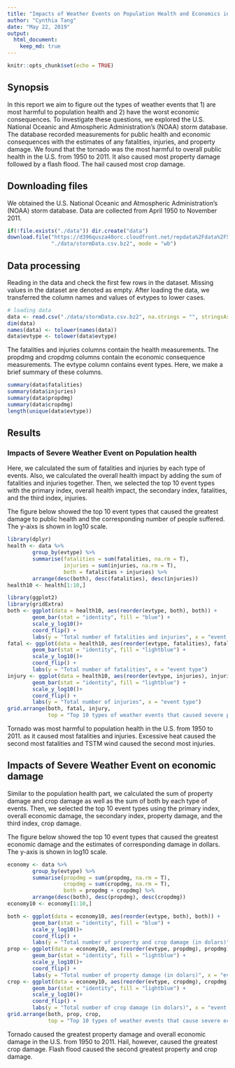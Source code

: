 ```yaml
---
title: "Impacts of Weather Events on Population Health and Economics in the U.S."
author: "Cynthia Tang"
date: "May 22, 2019"
output: 
  html_document:
    keep_md: true
---
```


```r
knitr::opts_chunk$set(echo = TRUE)
```

## Synopsis

In this report we aim to figure out the types of weather events that 1) are most
harmful to population health and 2) have the worst economic consequences. To 
investigate these questions, we explored 
the U.S. National Oceanic and Atmospheric Administration's (NOAA) storm database. 
The database recorded measurements for public health and economic consequences with
the estimates of any fatalities, injuries, and property damage.
We found that the tornado was the most harmful to overall public health in the U.S. from
1950 to 2011. It also caused most property damage followed by a flash flood. 
The hail caused most crop damage.

## Downloading files

We obtained the U.S. National Oceanic and Atmospheric Administration's (NOAA) 
storm database. Data are collected from April 1950 to November 2011.

```r
if(!file.exists("./data")) dir.create("data")
download.file("https://d396qusza40orc.cloudfront.net/repdata%2Fdata%2FStormData.csv.bz2",
              "./data/stormData.csv.bz2", mode = "wb")
```

## Data processing

Reading in the data and check the first few rows in the dataset. Missing values 
in the dataset are denoted as empty. After loading the data, we transferred the 
column names and values of evtypes to lower cases.

```r
# loading data
data <- read.csv("./data/stormData.csv.bz2", na.strings = "", stringsAsFactors = FALSE)
dim(data)
names(data) <- tolower(names(data))
data$evtype <- tolower(data$evtype)
```

The fatalities and injuries columns contain the health measurements. The propdmg
and cropdmg columns contain the economic consequence measurements. The evtype 
column contains event types. Here, we make a brief summary of these columns.

```r
summary(data$fatalities)
summary(data$injuries)
summary(data$propdmg)
summary(data$cropdmg)
length(unique(data$evtype))
```

## Results

### Impacts of Severe Weather Event on Population health

Here, we calculated the sum of fatalities and injuries by each type of events.
Also, we calculated the overall health impact by adding the sum of fatalities and 
injuries together. Then, we selected the top 10 event types with the primary index,
overall health impact, the secondary index, fatalities, and the third index, injuries.  

The figure below showed the top 10 event types that caused the greatest damage to
public health and the corresponding number of people suffered. 
The y-aixs is shown in log10 scale.

```r
library(dplyr)
health <- data %>%
        group_by(evtype) %>%
        summarise(fatalities = sum(fatalities, na.rm = T), 
                  injuries = sum(injuries, na.rm = T),
                  both = fatalities + injuries) %>%
        arrange(desc(both), desc(fatalities), desc(injuries))
health10 <- health[1:10,]

library(ggplot2)
library(gridExtra)
both <- ggplot(data = health10, aes(reorder(evtype, both), both)) + 
        geom_bar(stat = "identity", fill = "blue") +
        scale_y_log10()+
        coord_flip() +
        labs(y = "Total number of fatalities and injuries", x = "event type") 
fatal <- ggplot(data = health10, aes(reorder(evtype, fatalities), fatalities)) + 
        geom_bar(stat = "identity", fill = "lightblue") +
        scale_y_log10()+
        coord_flip() +
        labs(y = "Total number of fatalities", x = "event type") 
injury <- ggplot(data = health10, aes(reorder(evtype, injuries), injuries)) +
        geom_bar(stat = "identity", fill = "lightblue") +
        scale_y_log10()+
        coord_flip() +
        labs(y = "Total number of injuries", x = "event type") 
grid.arrange(both, fatal, injury, 
             top = "Top 10 types of weather events that caused severe population health problems")

```

Tornado was most harmful to population health in the U.S. from 1950 to 
2011. as it caused most fatalities and injuries. 
Excessive heat caused the second most fatalities and TSTM wind
caused the second most injuries.

## Impacts of Severe Weather Event on economic damage

Similar to the population health part, we calculated the sum of property 
damage and crop damage as well as the sum of both by each type of events.
Then, we selected the top 10 event types using the primary index,
overall economic damage, the secondary index, property damage, and the third 
index, crop damage.  

The figure below showed the top 10 event types that caused the greatest economic 
damage and the estimates of corresponding damage in dollars. 
The y-axis is shown in log10 scale.

```r
economy <- data %>%
        group_by(evtype) %>%
        summarise(propdmg = sum(propdmg, na.rm = T), 
                  cropdmg = sum(cropdmg, na.rm = T),
                  both = propdmg + cropdmg) %>%
        arrange(desc(both), desc(propdmg), desc(cropdmg))
economy10 <- economy[1:10,]

both <- ggplot(data = economy10, aes(reorder(evtype, both), both)) + 
        geom_bar(stat = "identity", fill = "blue") +
        scale_y_log10()+
        coord_flip() +
        labs(y = "Total number of property and crop damage (in dolars)", x = "event type")
prop <- ggplot(data = economy10, aes(reorder(evtype, propdmg), propdmg)) + 
        geom_bar(stat = "identity", fill = "lightblue") +
        scale_y_log10()+
        coord_flip() +
        labs(y = "Total number of property damage (in dolars)", x = "event type") 
crop <- ggplot(data = economy10, aes(reorder(evtype, cropdmg), cropdmg)) +
        geom_bar(stat = "identity", fill = "lightblue") +
        scale_y_log10()+
        coord_flip() +
        labs(y = "Total number of crop damage (in dolars)", x = "event type") 
grid.arrange(both, prop, crop,
             top = "Top 10 types of weather events that cause severe economic problems")
```

Tornado caused the greatest property damage and overall economic damage in the U.S. 
from 1950 to 2011. Hail, however, caused the greatest crop damage. Flash flood 
caused the second greatest property and crop damage.